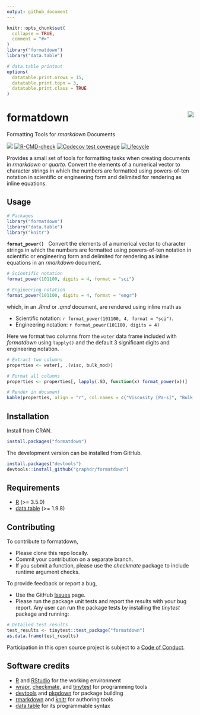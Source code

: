 ```yaml
---
output: github_document
---
```


<!-- Edit README.Rmd (not README.md) -->

```r
knitr::opts_chunk$set(
  collapse = TRUE,
  comment = "#>"
)
library("formatdown")
library("data.table")

# data.table printout
options(
  datatable.print.nrows = 15,
  datatable.print.topn = 3,
  datatable.print.class = TRUE
)
```




# formatdown  <img src="man/figures/logo.png" align="right">

Formatting Tools for *rmarkdown* Documents

<!-- badges: start -->
[![](https://www.r-pkg.org/badges/version/formatdown)](https://cran.r-project.org/package=formatdown)
[![R-CMD-check](https://github.com/graphdr/formatdown/actions/workflows/check-standard.yaml/badge.svg)](https://github.com/graphdr/formatdown/actions/workflows/check-standard.yaml)
[![Codecov test coverage](https://codecov.io/gh/graphdr/formatdown/branch/main/graph/badge.svg)](https://app.codecov.io/gh/graphdr/formatdown?branch=main)
[![Lifecycle](https://img.shields.io/badge/lifecycle-experimental-orange.svg)](https://lifecycle.r-lib.org/articles/stages.html#experimental)
<!-- badges: end -->

Provides a small set of tools for formatting tasks when creating documents in *rmarkdown* or *quarto.* Convert the elements of a numerical vector to character strings in which the numbers are formatted using powers-of-ten notation in scientific or engineering form and delimited for rendering as inline equations. 




## Usage

```r
# Packages
library("formatdown")
library("data.table")
library("knitr")
```

**`format_power()`** &nbsp; Convert the elements of a numerical vector to character strings in which the numbers are formatted using powers-of-ten notation in scientific or engineering form and delimited for rendering as inline equations in an *rmarkdown* document.

```r
# Scientific notation
format_power(101100, digits = 4, format = "sci")

# Engineering notation
format_power(101100, digits = 4, format = "engr")
```

which, in an *.Rmd* or *.qmd* document, are rendered using inline math as  

- Scientific notation: `r format_power(101100, 4, format = "sci")`. 
- Engineering notation: `r format_power(101100, digits = 4)`

Here we format two columns from the `water` data frame included with *formatdown* using `lapply()` and the default 3 significant digits and engineering notation. 

```r
# Extract two columns
properties <- water[, .(visc, bulk_mod)]

# Format all columns
properties <- properties[, lapply(.SD, function(x) format_power(x))]

# Render in document
kable(properties, align = "r", col.names = c("Viscosity [Pa-s]", "Bulk modulus [Pa]"))
```






## Installation

Install from CRAN. 

```r
install.packages("formatdown")
```

The development version can be installed from GitHub.   

```r
install.packages("devtools")
devtools::install_github("graphdr/formatdown")
```







## Requirements

- <a href="https://www.r-project.org/" target="_blank">R</a> (\>= 3.5.0)
- <a href="https://rdatatable.gitlab.io/data.table/"
  target="_blank">data.table</a> (\>= 1.9.8)  







## Contributing

To contribute to formatdown,

- Please clone this repo locally.  
- Commit your contribution on a separate branch.
- If you submit a function, please use the *checkmate* package to
  include runtime argument checks.


To provide feedback or report a bug,

- Use the GitHub <a href="https://github.com/graphdr/formatdown/issues">
    Issues</a> page.
- Please run the package unit tests and report the results with your bug
  report. Any user can run the package tests by installing the
  *tinytest* package and running:

``` r
# Detailed test results
test_results <- tinytest::test_package("formatdown")
as.data.frame(test_results)
```

Participation in this open source project is subject to a [Code of
Conduct](https://graphdr.github.io/formatdown/CONDUCT.html).



## Software credits

- [R](https://www.r-project.org/) and [RStudio](https://posit.co/) for the working environment
- [wrapr](https://CRAN.R-project.org/package=wrapr), [checkmate](https://CRAN.R-project.org/package=checkmate), and [tinytest](https://CRAN.R-project.org/package=tinytest) for programming tools
- [devtools](https://CRAN.R-project.org/package=devtools) and [pkgdown](https://CRAN.R-project.org/package=pkgdown) for package building 
- [rmarkdown](https://CRAN.R-project.org/package=rmarkdown) and [knitr](https://CRAN.R-project.org/package=knitr) for authoring tools 
- [data.table](https://CRAN.R-project.org/package=data.table) for its programmable syntax
 


